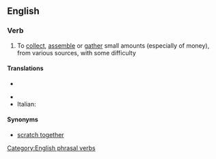 ==English==

===Verb===
{{en-verb|inf=to [[scrape]] [[together]]|scrapes together|scraping together|scraped together}}

# {{idiom}} To [[collect]], [[assemble]] or [[gather]] small amounts (especially of money), from various sources, with some difficulty

====Translations====
{{trans-top|collect small amounts}}
* {{trreq|Chinese}}
{{trans-mid}}
* {{trreq|Finnish}}
* Italian: {{t-|it|racimolare}}
{{trans-bottom}}

====Synonyms====
* [[scratch together]]

[[Category:English phrasal verbs]]